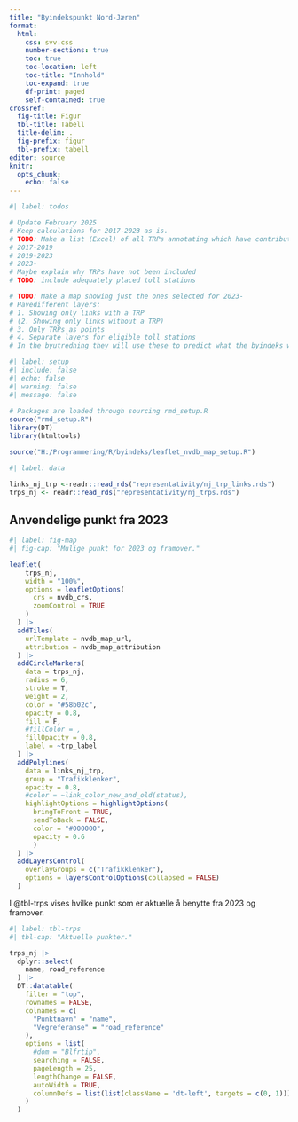 ```yaml
---
title: "Byindekspunkt Nord-Jæren"
format: 
  html:
    css: svv.css
    number-sections: true
    toc: true
    toc-location: left
    toc-title: "Innhold"
    toc-expand: true
    df-print: paged
    self-contained: true
crossref:
  fig-title: Figur
  tbl-title: Tabell
  title-delim: .
  fig-prefix: figur
  tbl-prefix: tabell
editor: source
knitr: 
  opts_chunk: 
    echo: false
---
```


```r
#| label: todos

# Update February 2025
# Keep calculations for 2017-2023 as is.
# TODO: Make a list (Excel) of all TRPs annotating which have contributed in the chain links:
# 2017-2019
# 2019-2023
# 2023-
# Maybe explain why TRPs have not been included
# TODO: include adequately placed toll stations

# TODO: Make a map showing just the ones selected for 2023-
# Havedifferent layers:
# 1. Showing only links with a TRP
# (2. Showing only links without a TRP)
# 3. Only TRPs as points
# 4. Separate layers for eligible toll stations
# In the byutredning they will use these to predict what the byindeks will show.
```


```r
#| label: setup
#| include: false
#| echo: false
#| warning: false
#| message: false
  
# Packages are loaded through sourcing rmd_setup.R
source("rmd_setup.R")
library(DT)
library(htmltools)

source("H:/Programmering/R/byindeks/leaflet_nvdb_map_setup.R")
```


```r
#| label: data

links_nj_trp <-readr::read_rds("representativity/nj_trp_links.rds")
trps_nj <- readr::read_rds("representativity/nj_trps.rds")
```


## Anvendelige punkt fra 2023

```r
#| label: fig-map
#| fig-cap: "Mulige punkt for 2023 og framover."

leaflet(
    trps_nj,
    width = "100%",
    options = leafletOptions(
      crs = nvdb_crs,
      zoomControl = TRUE
    )
  ) |> 
  addTiles(
    urlTemplate = nvdb_map_url,
    attribution = nvdb_map_attribution
  ) |> 
  addCircleMarkers(
    data = trps_nj,
    radius = 6,
    stroke = T,
    weight = 2,
    color = "#58b02c",
    opacity = 0.8,
    fill = F,
    #fillColor = ,
    fillOpacity = 0.8,
    label = ~trp_label
  ) |> 
  addPolylines(
    data = links_nj_trp,
    group = "Trafikklenker",
    opacity = 0.8,
    #color = ~link_color_new_and_old(status),
    highlightOptions = highlightOptions(
      bringToFront = TRUE,
      sendToBack = FALSE,
      color = "#000000",
      opacity = 0.6
      )
  ) |> 
  addLayersControl(
    overlayGroups = c("Trafikklenker"),
    options = layersControlOptions(collapsed = FALSE)
  )
```


I @tbl-trps vises hvilke punkt som er aktuelle å benytte fra 2023 og framover.
```r
#| label: tbl-trps
#| tbl-cap: "Aktuelle punkter."

trps_nj |>
  dplyr::select(
    name, road_reference
  ) |>
  DT::datatable(
    filter = "top",
    rownames = FALSE,
    colnames = c(
      "Punktnavn" = "name",
      "Vegreferanse" = "road_reference"
    ),
    options = list(
      #dom = "Blfrtip",
      searching = FALSE,
      pageLength = 25,
      lengthChange = FALSE,
      autoWidth = TRUE,
      columnDefs = list(list(className = 'dt-left', targets = c(0, 1)))
    )
  )
```
